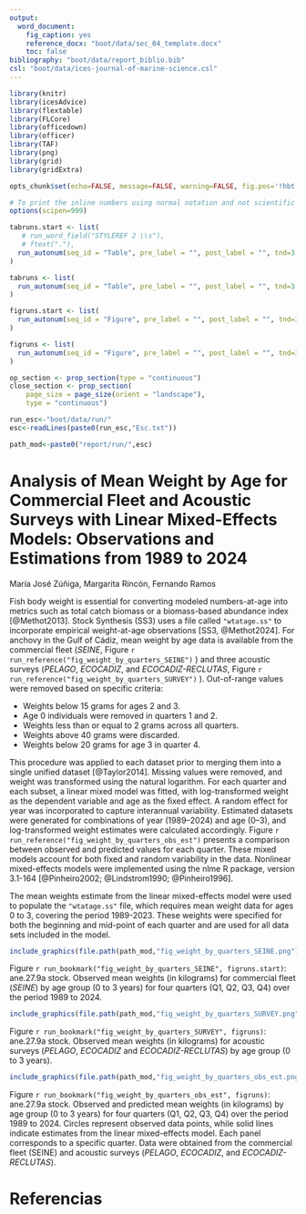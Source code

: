 ```yaml
---
output:
  word_document:
    fig_caption: yes
    reference_docx: "boot/data/sec_04_template.docx"
    toc: false
bibliography: "boot/data/report_biblio.bib"
csl: "boot/data/ices-journal-of-marine-science.csl"
---
```



```r
library(knitr)
library(icesAdvice)
library(flextable)
library(FLCore)
library(officedown)
library(officer)
library(TAF)
library(png)
library(grid)
library(gridExtra)
```


```r
opts_chunk$set(echo=FALSE, message=FALSE, warning=FALSE, fig.pos='!hbt',fig.align = 'center' )

# To print the inline numbers using normal notation and not scientific notation.
options(scipen=999)

```


```r
tabruns.start <- list(
   # run_word_field("STYLEREF 2 \\s"),
   # ftext("."),
  run_autonum(seq_id = "Table", pre_label = "", post_label = "", tnd=3, tns=".", start=1)
)

tabruns <- list(
  run_autonum(seq_id = "Table", pre_label = "", post_label = "", tnd=3, tns=".")
)

figruns.start <- list(
  run_autonum(seq_id = "Figure", pre_label = "", post_label = "", tnd=3, tns=".", start=1)
)

figruns <- list(
  run_autonum(seq_id = "Figure", pre_label = "", post_label = "", tnd=3, tns=".")
)

```

```r
op_section <- prop_section(type = "continuous")
close_section <- prop_section(
    page_size = page_size(orient = "landscape"), 
    type = "continuous")

```



```r
run_esc<-"boot/data/run/" 
esc<-readLines(paste0(run_esc,"Esc.txt")) 

path_mod<-paste0("report/run/",esc)
```

# Analysis of Mean Weight by Age for Commercial Fleet and Acoustic Surveys with Linear Mixed-Effects Models: Observations and Estimations from 1989 to 2024

María José Zúñiga,  Margarita Rincón, Fernando Ramos


Fish body weight is essential for converting modeled numbers-at-age into metrics such as total catch biomass or a biomass-based abundance index [@Methot2013]. Stock Synthesis (SS3) uses a file called `"wtatage.ss"` to incorporate empirical weight-at-age observations [SS3, @Methot2024]. For anchovy in the Gulf of Cádiz, mean weight by age data is available from the commercial fleet (*SEINE*, Figure  `r run_reference("fig_weight_by_quarters_SEINE")` ) and three acoustic surveys (*PELAGO*, *ECOCADIZ*, and *ECOCADIZ-RECLUTAS*, Figure  `r run_reference("fig_weight_by_quarters_SURVEY")` ). Out-of-range values were removed based on specific criteria: 

 - Weights below 15 grams for ages 2 and 3.
 - Age 0 individuals were removed in quarters 1 and 2. 
 - Weights less than or equal to 2 grams across all quarters.
 - Weights above 40 grams were discarded. 
 - Weights below 20 grams for age 3 in quarter 4.

This procedure was applied to each dataset prior to merging them into a single unified dataset [@Taylor2014]. Missing values were removed, and weight was transformed using the natural logarithm. For each quarter and each subset, a linear mixed model was fitted, with log-transformed weight as the dependent variable and age as the fixed effect. A random effect for year was incorporated to capture interannual variability. Estimated datasets were generated for combinations of year (1989–2024) and age (0–3), and log-transformed weight estimates were calculated accordingly. Figure  `r run_reference("fig_weight_by_quarters_obs_est")` presents a comparison between observed and predicted values for each quarter. These mixed models account for both fixed and random variability in the data. Nonlinear mixed-effects models were implemented using the nlme R package, version 3.1-164 [@Pinheiro2002; @Lindstrom1990; @Pinheiro1996].

The mean weights estimate from the linear mixed-effects model were used to populate the `"wtatage.ss"` file, which requires mean weight data for ages 0 to 3, covering the period 1989-2023. These weights were specified for both the beginning and mid-point of each quarter and are used for all data sets included in the model.


```r
include_graphics(file.path(path_mod,"fig_weight_by_quarters_SEINE.png"))
```

Figure `r run_bookmark("fig_weight_by_quarters_SEINE", figruns.start)`: ane.27.9a stock. Observed mean weights (in kilograms) for commercial fleet (*SEINE*) by age group (0 to 3 years) for four quarters (Q1, Q2, Q3, Q4) over the period 1989 to 2024.



```r
include_graphics(file.path(path_mod,"fig_weight_by_quarters_SURVEY.png"))
```

Figure `r run_bookmark("fig_weight_by_quarters_SURVEY", figruns)`: ane.27.9a stock. Observed mean weights (in kilograms) for acoustic surveys (*PELAGO*, *ECOCADIZ* and *ECOCADIZ-RECLUTAS*) by age group (0 to 3 years).


```r
include_graphics(file.path(path_mod,"fig_weight_by_quarters_obs_est.png"))
```

Figure `r run_bookmark("fig_weight_by_quarters_obs_est", figruns)`: ane.27.9a stock. Observed and predicted mean weights (in kilograms) by age group (0 to 3 years) for four quarters (Q1, Q2, Q3, Q4) over the period 1989 to 2024. Circles represent observed data points, while solid lines indicate estimates from the linear mixed-effects model. Each panel corresponds to a specific quarter. Data were obtained from the commercial fleet (SEINE) and acoustic surveys (*PELAGO*, *ECOCADIZ*, and *ECOCADIZ-RECLUTAS*).


# Referencias


